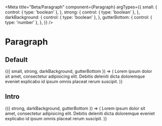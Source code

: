 
<Meta
  title="Beta/Paragraph"
  component={Paragraph}
  argTypes={{
    small: {
      control: { type: 'boolean' },
    },
    strong: {
      control: { type: 'boolean' },
    },
    darkBackground: {
      control: { type: 'boolean' },
    },
    gutterBottom: {
      control: { type: 'number' },
    },
  }}
/>

# Paragraph

## Default

<Canvas>
  <Story
    name="Default"
    args={{
      small: false,
      strong: false,
      darkBackground: false,
      gutterBottom: 0,
    }}
  >
    {({ small, strong, darkBackground, gutterBottom }) => (
      <ThemeProvider theme={ascBetaTheme}>
        <GlobalStyle />
        <Paragraph
          small={small}
          strong={strong}
          darkBackground={darkBackground}
          gutterBottom={gutterBottom}
        >
          Lorem ipsum dolor sit amet, consectetur adipisicing elit. Debitis
          deleniti dicta doloremque eveniet explicabo id ipsum omnis placeat
          rerum suscipit.
        </Paragraph>
      </ThemeProvider>
    )}
  </Story>
</Canvas>

## Intro

<Canvas>
  <Story
    name="Intro"
    args={{ strong: false, darkBackground: false, gutterBottom: 0 }}
  >
    {({ strong, darkBackground, gutterBottom }) => (
      <ThemeProvider theme={ascBetaTheme}>
        <GlobalStyle />
        <Paragraph
          intro
          strong={strong}
          darkBackground={darkBackground}
          gutterBottom={gutterBottom}
        >
          Lorem ipsum dolor sit amet, consectetur adipisicing elit. Debitis
          deleniti dicta doloremque eveniet explicabo id ipsum omnis placeat
          rerum suscipit.
        </Paragraph>
      </ThemeProvider>
    )}
  </Story>
</Canvas>
